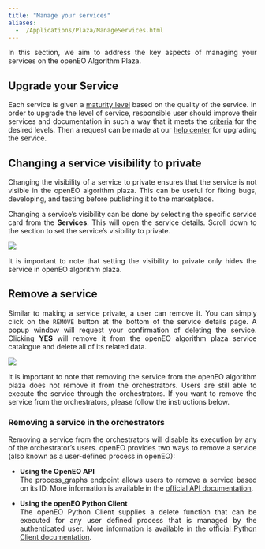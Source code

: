 ```yaml
---
title: "Manage your services"
aliases: 
  -  /Applications/Plaza/ManageServices.html
---
```


<div style="text-align: justify">
 
In this section, we aim to address the key aspects of managing your services on the openEO Algorithm Plaza.

## Upgrade your Service

Each service is given a [maturity level](../AlgorithmPlaza.qmd#service-maturity-levels) based on the quality of the service. In order to upgrade the level of service, responsible user should improve their services and documentation in such a way that it meets the [criteria](ServiceMaturity.qmd) for the desired levels. Then a request can be made at our [help center](https://helpcenter.dataspace.copernicus.eu/hc/en-gb) for upgrading the service.


## Changing a service visibility to private

Changing the visibility of a service to private ensures that the service is not visible in the openEO algorithm plaza. 
This can be useful for fixing bugs, developing, and testing before publishing it to the marketplace.

Changing a service’s visibility can be done by selecting the specific service card from the **Services**. This will open the service details. Scroll down to the section to set the service’s visibility to private.

![](../_images/service_private.png)

It is important to note that setting the visibility to private only hides the service in openEO algorithm plaza. 

## Remove a service 

Similar to making a service private, a user can remove it. You can simply click on the `REMOVE` button at the bottom of the service details page. A popup window will request your confirmation of deleting the service.
Clicking **YES** will remove it from the openEO algorithm plaza service catalogue and delete all of its related data.

![](../_images/service_remove.png)

It is important to note that removing the service from the openEO algorithm plaza does not remove it from the orchestrators. 
Users are still able to execute the service through the orchestrators. 
If you want to remove the service from the orchestrators, please follow the instructions below.

### Removing a service in the orchestrators

Removing a service from the orchestrators will disable its execution by any of the orchestrator’s users. openEO provides two ways to remove a service (also known as a user-defined process in openEO):

* **Using the OpenEO API**<br/>The process_graphs endpoint allows users to remove a service based on its ID. More information is available in the [official API documentation](https://openeo.org/documentation/1.0/developers/api/reference.html#operation/delete-custom-process){target="_blank"}.

* **Using the openEO Python Client**<br/>The openEO Python Client supplies a delete function that can be executed for any user defined process that is managed by the authenticated user. More information is available in the [official Python Client documentation](https://open-eo.github.io/openeo-python-client/api.html#openeo.rest.udp.RESTUserDefinedProcess.delete){target="_blank"}.
